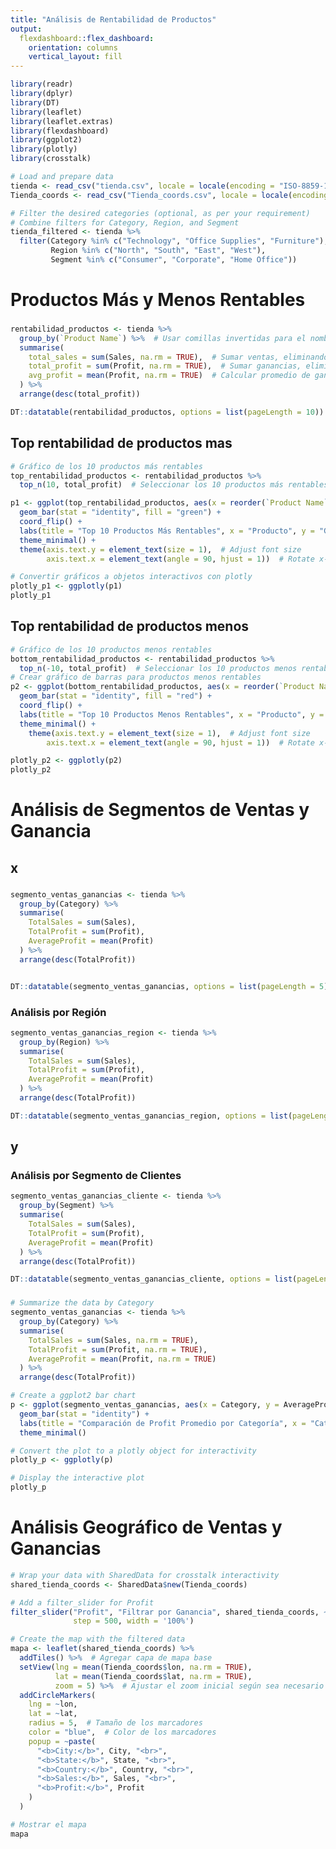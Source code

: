 ```yaml
---
title: "Análisis de Rentabilidad de Productos"
output: 
  flexdashboard::flex_dashboard:
    orientation: columns
    vertical_layout: fill
---
```


```r
library(readr)
library(dplyr)
library(DT)
library(leaflet)
library(leaflet.extras)
library(flexdashboard)
library(ggplot2)
library(plotly)
library(crosstalk)

# Load and prepare data
tienda <- read_csv("tienda.csv", locale = locale(encoding = "ISO-8859-1"))
Tienda_coords <- read_csv("Tienda_coords.csv", locale = locale(encoding = "UTF-8"))

# Filter the desired categories (optional, as per your requirement)
# Combine filters for Category, Region, and Segment
tienda_filtered <- tienda %>%
  filter(Category %in% c("Technology", "Office Supplies", "Furniture"),
         Region %in% c("North", "South", "East", "West"),
         Segment %in% c("Consumer", "Corporate", "Home Office"))
```

# Productos Más y Menos Rentables {data-icon="fa-bar-chart"}

### {data-width=10%}
```r
rentabilidad_productos <- tienda %>%
  group_by(`Product Name`) %>%  # Usar comillas invertidas para el nombre de la columna con espacio
  summarise(
    total_sales = sum(Sales, na.rm = TRUE),  # Sumar ventas, eliminando valores NA
    total_profit = sum(Profit, na.rm = TRUE),  # Sumar ganancias, eliminando valores NA
    avg_profit = mean(Profit, na.rm = TRUE)  # Calcular promedio de ganancias, eliminando valores NA
  ) %>%
  arrange(desc(total_profit))

DT::datatable(rentabilidad_productos, options = list(pageLength = 10))
```

## Top rentabilidad de productos mas{data-width=50%} 
```r
# Gráfico de los 10 productos más rentables
top_rentabilidad_productos <- rentabilidad_productos %>%
  top_n(10, total_profit)  # Seleccionar los 10 productos más rentables

p1 <- ggplot(top_rentabilidad_productos, aes(x = reorder(`Product Name`, total_profit), y = total_profit)) +
  geom_bar(stat = "identity", fill = "green") +
  coord_flip() +
  labs(title = "Top 10 Productos Más Rentables", x = "Producto", y = "Ganancia Total") +
  theme_minimal() +
  theme(axis.text.y = element_text(size = 1),  # Adjust font size
        axis.text.x = element_text(angle = 90, hjust = 1))  # Rotate x-axis labels

# Convertir gráficos a objetos interactivos con plotly
plotly_p1 <- ggplotly(p1)
plotly_p1
```

## Top rentabilidad de productos menos{data-width=50%}  
```r
# Gráfico de los 10 productos menos rentables
bottom_rentabilidad_productos <- rentabilidad_productos %>%
  top_n(-10, total_profit)  # Seleccionar los 10 productos menos rentables
# Crear gráfico de barras para productos menos rentables
p2 <- ggplot(bottom_rentabilidad_productos, aes(x = reorder(`Product Name`, total_profit), y = total_profit)) +
  geom_bar(stat = "identity", fill = "red") +
  coord_flip() +
  labs(title = "Top 10 Productos Menos Rentables", x = "Producto", y = "Pérdida Total") +
  theme_minimal() +
    theme(axis.text.y = element_text(size = 1),  # Adjust font size
        axis.text.x = element_text(angle = 90, hjust = 1))  # Rotate x-axis labels

plotly_p2 <- ggplotly(p2)
plotly_p2
```


# Análisis de Segmentos de Ventas y Ganancia {data-icon="fa-pie-chart"}
## x
###  {data-width="10%"}
```r
segmento_ventas_ganancias <- tienda %>%
  group_by(Category) %>%  
  summarise(
    TotalSales = sum(Sales),
    TotalProfit = sum(Profit),
    AverageProfit = mean(Profit)  
  ) %>%
  arrange(desc(TotalProfit))  


DT::datatable(segmento_ventas_ganancias, options = list(pageLength = 5))
```

### Análisis por Región
```r
segmento_ventas_ganancias_region <- tienda %>%
  group_by(Region) %>%  
  summarise(
    TotalSales = sum(Sales),
    TotalProfit = sum(Profit),
    AverageProfit = mean(Profit)  
  ) %>%
  arrange(desc(TotalProfit))  

DT::datatable(segmento_ventas_ganancias_region, options = list(pageLength = 5))
```
## y
### Análisis por Segmento de Clientes

```r
segmento_ventas_ganancias_cliente <- tienda %>%
  group_by(Segment) %>%  
  summarise(
    TotalSales = sum(Sales),
    TotalProfit = sum(Profit),
    AverageProfit = mean(Profit)  
  ) %>%
  arrange(desc(TotalProfit))  

DT::datatable(segmento_ventas_ganancias_cliente, options = list(pageLength = 5))
```

### 

```r
# Summarize the data by Category
segmento_ventas_ganancias <- tienda %>%
  group_by(Category) %>%  
  summarise(
    TotalSales = sum(Sales, na.rm = TRUE),
    TotalProfit = sum(Profit, na.rm = TRUE),
    AverageProfit = mean(Profit, na.rm = TRUE)
  ) %>%
  arrange(desc(TotalProfit))

# Create a ggplot2 bar chart
p <- ggplot(segmento_ventas_ganancias, aes(x = Category, y = AverageProfit, fill = Category)) +
  geom_bar(stat = "identity") +
  labs(title = "Comparación de Profit Promedio por Categoría", x = "Categoría", y = "Profit Promedio") +
  theme_minimal()

# Convert the plot to a plotly object for interactivity
plotly_p <- ggplotly(p)

# Display the interactive plot
plotly_p
```


# Análisis Geográfico de Ventas y Ganancias {data-icon="fa-globe"}

```r
# Wrap your data with SharedData for crosstalk interactivity
shared_tienda_coords <- SharedData$new(Tienda_coords)

# Add a filter_slider for Profit
filter_slider("Profit", "Filtrar por Ganancia", shared_tienda_coords, ~Profit, 
              step = 500, width = '100%')

# Create the map with the filtered data
mapa <- leaflet(shared_tienda_coords) %>%
  addTiles() %>%  # Agregar capa de mapa base
  setView(lng = mean(Tienda_coords$lon, na.rm = TRUE), 
          lat = mean(Tienda_coords$lat, na.rm = TRUE), 
          zoom = 5) %>%  # Ajustar el zoom inicial según sea necesario
  addCircleMarkers(
    lng = ~lon,
    lat = ~lat,
    radius = 5,  # Tamaño de los marcadores
    color = "blue",  # Color de los marcadores
    popup = ~paste(
      "<b>City:</b>", City, "<br>",
      "<b>State:</b>", State, "<br>",
      "<b>Country:</b>", Country, "<br>",
      "<b>Sales:</b>", Sales, "<br>",
      "<b>Profit:</b>", Profit
    )
  )

# Mostrar el mapa
mapa
```

